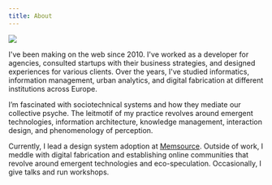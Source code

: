 ```yaml
---
title: About
---
```


<Headline
  title="Hi, I'm Ilja."
  headline="I'm a technologist designing at the intersection of cyberspaces, cultures and eco-speculations"
/>

![](../images/iljapanic.jpg)

I've been making on the web since 2010. I've worked as a developer for agencies, consulted startups with their business strategies, and designed experiences for various clients. Over the years, I've studied informatics, information management, urban analytics, and digital fabrication at different institutions across Europe.

I’m fascinated with sociotechnical systems and how they mediate our collective psyche. The leitmotif of my practice revolves around emergent technologies, information architecture, knowledge management, interaction design, and phenomenology of perception.

Currently, I lead a design system adoption at [Memsource](https://memsource.com). Outside of work, I meddle with digital fabrication and establishing online communities that revolve around emergent technologies and eco-speculation. Occasionally, I give talks and run workshops.

<CV />

